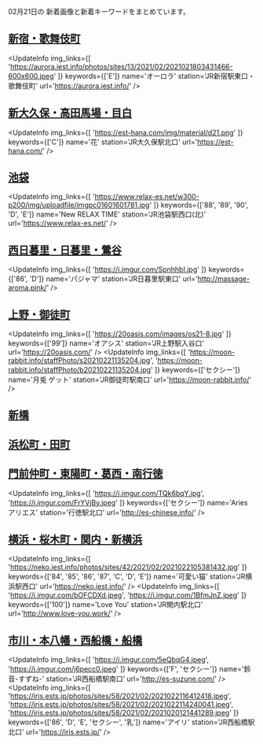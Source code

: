 

02月21日の
新着画像と新着キーワードをまとめています。

<DmmAffiliateIns />

## [新宿・歌舞伎町](/busty/0010)
<UpdateInfo
    img_links={[
    'https://aurora.iest.info/photos/sites/13/2021/02/2021021803431466-600x600.jpeg'
    ]}
    keywords={['E']}
    name='オーロラ'
    station='JR新宿駅東口・歌舞伎町'
    url='https://aurora.iest.info/'
/>
<DmmAffiliateIns />

## [新大久保・高田馬場・目白](/busty/0020)
<UpdateInfo
    img_links={[
    'https://est-hana.com/img/material/d21.png'
    ]}
    keywords={['C']}
    name='花'
    station='JR大久保駅北口'
    url='https://est-hana.com/'
/>
<DmmAffiliateIns />

## [池袋](/busty/0030)
<UpdateInfo
    img_links={[
    'https://www.relax-es.net/w300-p200/img/uploadfile/imgpc01601601781.jpg'
    ]}
    keywords={['88', '89', '90', 'D', 'E']}
    name='New RELAX TIME'
    station='JR池袋駅西口(北)'
    url='https://www.relax-es.net/'
/>
<DmmAffiliateIns />

## [西日暮里・日暮里・鶯谷](/busty/0060)
<UpdateInfo
    img_links={[
    'https://i.imgur.com/SpnhhbI.jpg'
    ]}
    keywords={['86', 'D']}
    name='パジャマ'
    station='JR日暮里駅東口'
    url='http://massage-aroma.pink/'
/>
<DmmAffiliateIns />

## [上野・御徒町](/busty/0070)
<UpdateInfo
    img_links={[
    'https://20oasis.com/images/os21-8.jpg'
    ]}
    keywords={['99']}
    name='オアシス'
    station='JR上野駅入谷口'
    url='https://20oasis.com/'
/>
<UpdateInfo
    img_links={[
    'https://moon-rabbit.info/staffPhoto/s20210221135204.jpg',
    'https://moon-rabbit.info/staffPhoto/b20210221135204.jpg'
    ]}
    keywords={['セクシー']}
    name='月兎 ゲット'
    station='JR御徒町駅南口'
    url='https://moon-rabbit.info/'
/>
<DmmAffiliateIns />

## [新橋](/busty/0100)
<DmmAffiliateIns />

## [浜松町・田町](/busty/0110)
<DmmAffiliateIns />

## [門前仲町・東陽町・葛西・南行徳](/busty/0240)
<UpdateInfo
    img_links={[
    'https://i.imgur.com/TQk6bqY.jpg',
    'https://i.imgur.com/FrYVjBy.jpeg'
    ]}
    keywords={['セクシー']}
    name='Aries アリエス'
    station='行徳駅北口'
    url='http://es-chinese.info/'
/>
<DmmAffiliateIns />

## [横浜・桜木町・関内・新横浜](/busty/0310)
<UpdateInfo
    img_links={[
    'https://neko.iest.info/photos/sites/42/2021/02/2021022105381432.jpg'
    ]}
    keywords={['84', '85', '86', '87', 'C', 'D', 'E']}
    name='可愛い猫'
    station='JR横浜駅西口'
    url='https://neko.iest.info/'
/>
<UpdateInfo
    img_links={[
    'https://i.imgur.com/bOFCDXd.jpeg',
    'https://i.imgur.com/1BfmJnZ.jpeg'
    ]}
    keywords={['100']}
    name='Love You'
    station='JR関内駅北口'
    url='http://www.love-you.work/'
/>
<DmmAffiliateIns />

## [市川・本八幡・西船橋・船橋](/busty/0510)
<UpdateInfo
    img_links={[
    'https://i.imgur.com/5eQbqG4.jpeg',
    'https://i.imgur.com/j6pecc0.jpeg'
    ]}
    keywords={['F', 'セクシー']}
    name='鈴音-すずね-'
    station='JR西船橋駅南口'
    url='http://es-suzune.com/'
/>
<UpdateInfo
    img_links={[
    'https://iris.ests.jp/photos/sites/58/2021/02/2021022116412418.jpeg',
    'https://iris.ests.jp/photos/sites/58/2021/02/2021022114240041.jpeg',
    'https://iris.ests.jp/photos/sites/58/2021/02/2021020121441289.jpeg'
    ]}
    keywords={['86', 'D', 'E', 'セクシー', '乳']}
    name='アイリ'
    station='JR西船橋駅北口'
    url='https://iris.ests.jp/'
/>
<DmmAffiliateIns />

<DmmAffiliateScript />
